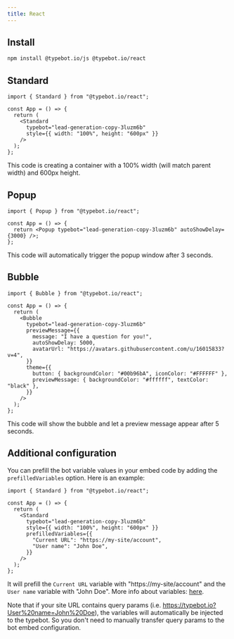 ```yaml
---
title: React
---
```


## Install

```bash
npm install @typebot.io/js @typebot.io/react
```

## Standard

```tsx
import { Standard } from "@typebot.io/react";

const App = () => {
  return (
    <Standard
      typebot="lead-generation-copy-3luzm6b"
      style={{ width: "100%", height: "600px" }}
    />
  );
};
```

This code is creating a container with a 100% width (will match parent width) and 600px height.

## Popup

```tsx
import { Popup } from "@typebot.io/react";

const App = () => {
  return <Popup typebot="lead-generation-copy-3luzm6b" autoShowDelay={3000} />;
};
```

This code will automatically trigger the popup window after 3 seconds.

## Bubble

```tsx
import { Bubble } from "@typebot.io/react";

const App = () => {
  return (
    <Bubble
      typebot="lead-generation-copy-3luzm6b"
      previewMessage={{
        message: "I have a question for you!",
        autoShowDelay: 5000,
        avatarUrl: "https://avatars.githubusercontent.com/u/16015833?v=4",
      }}
      theme={{
        button: { backgroundColor: "#00b96bA", iconColor: "#FFFFFF" },
        previewMessage: { backgroundColor: "#ffffff", textColor: "black" },
      }}
    />
  );
};
```

This code will show the bubble and let a preview message appear after 5 seconds.

## Additional configuration

You can prefill the bot variable values in your embed code by adding the `prefilledVariables` option. Here is an example:

```tsx
import { Standard } from "@typebot.io/react";

const App = () => {
  return (
    <Standard
      typebot="lead-generation-copy-3luzm6b"
      style={{ width: "100%", height: "600px" }}
      prefilledVariables={{
        "Current URL": "https://my-site/account",
        "User name": "John Doe",
      }}
    />
  );
};
```

It will prefill the `Current URL` variable with "https://my-site/account" and the `User name` variable with "John Doe". More info about variables: [here](/editor/variables).

Note that if your site URL contains query params (i.e. https://typebot.io?User%20name=John%20Doe), the variables will automatically be injected to the typebot. So you don't need to manually transfer query params to the bot embed configuration.
